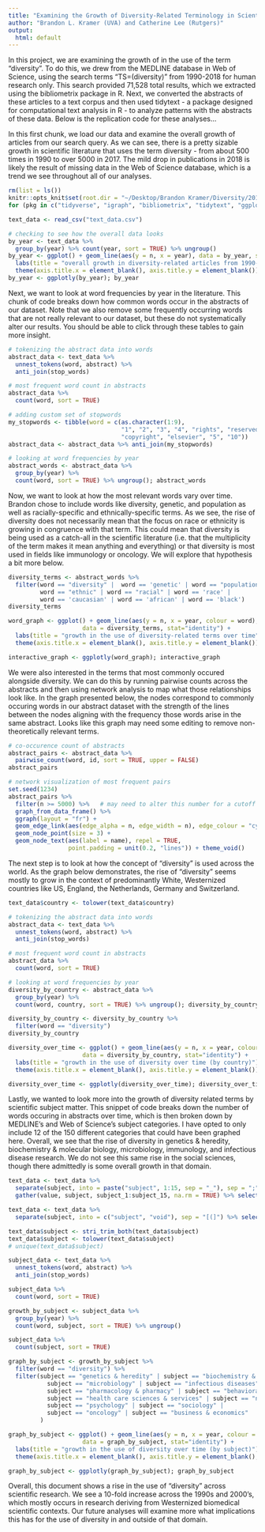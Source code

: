 ```yaml
---
title: "Examining the Growth of Diversity-Related Terminology in Scientific Abstracts"
author: "Brandon L. Kramer (UVA) and Catherine Lee (Rutgers)"
output:
  html: default 
---
```


In this project, we are examining the growth of in the use of the term "diversity". To do this, we drew from the MEDLINE database in Web of Science, using the search terms "TS=(diversity)" from 1990-2018 for human research only. This search provided 71,528 total results, which we extracted using the bibliometrix package in R. Next, we converted the abstracts of these articles to a text corpus and then used tidytext - a package designed for computational text analysis in R - to analyze patterns with the abstracts of these data. Below is the replication code for these analyses... 

In this first chunk, we load our data and examine the overall growth of articles from our search query. As we can see, there is a pretty sizable growth in scientific literature that uses the term diversity - from about 500 times in 1990 to over 5000 in 2017. The mild drop in publications in 2018 is likely the result of missing data in the Web of Science database, which is a trend we see throughout all of our analyses. 

```r
rm(list = ls())
knitr::opts_knit$set(root.dir = "~/Desktop/Brandon Kramer/Diversity/2019_0813")
for (pkg in c("tidyverse", "igraph", "bibliometrix", "tidytext", "ggplot2", "ggraph", "widyr", "plotly", "stringi")) {library(pkg, character.only = TRUE)}
```

```r
text_data <- read_csv("text_data.csv")
```
```r
# checking to see how the overall data looks 
by_year <- text_data %>%
  group_by(year) %>% count(year, sort = TRUE) %>% ungroup()
by_year <- ggplot() + geom_line(aes(y = n, x = year), data = by_year, stat="identity") + 
  labs(title = "overall growth in diversity-related articles from 1990-2018") + 
  theme(axis.title.x = element_blank(), axis.title.y = element_blank())
by_year <- ggplotly(by_year); by_year
```

Next, we want to look at word frequencies by year in the literature. This chunk of code breaks down how common words occur in the abstracts of our dataset. Note that we also remove some frequently occurring words that are not really relevant to our dataset, but these do not systematically alter our results. You should be able to click through these tables to gain more insight. 

```r
# tokenizing the abstract data into words 
abstract_data <- text_data %>% 
  unnest_tokens(word, abstract) %>% 
  anti_join(stop_words)

# most frequent word count in abstracts 
abstract_data %>%
  count(word, sort = TRUE)

# adding custom set of stopwords 
my_stopwords <- tibble(word = c(as.character(1:9), 
                                "1", "2", "3", "4", "rights", "reserved", 
                                "copyright", "elsevier", "5", "10"))
abstract_data <- abstract_data %>% anti_join(my_stopwords)

# looking at word frequencies by year 
abstract_words <- abstract_data %>%
  group_by(year) %>% 
  count(word, sort = TRUE) %>% ungroup(); abstract_words
```

Now, we want to look at how the most relevant words vary over time. Brandon chose to include words like diversity, genetic, and population as well as racially-specific and ethnically-specific terms. As we see, the rise of diversity does not necessarily mean that the focus on race or ethnicity is growing in congruence with that term. This could mean that diversity is being used as a catch-all in the scientific literature (i.e. that the multiplicity of the term makes it mean anything and everything) or that diversity is most used in fields like immunology or oncology. We will explore that hypothesis a bit more below. 

```r
diversity_terms <- abstract_words %>% 
  filter(word == "diversity" |  word == 'genetic' | word == "population" |
         word == "ethnic" | word == "racial" | word == 'race' | 
         word == 'caucasian' | word == 'african' | word == 'black') 
diversity_terms

word_graph <- ggplot() + geom_line(aes(y = n, x = year, colour = word),
                     data = diversity_terms, stat="identity") + 
  labs(title = "growth in the use of diversity-related terms over time") + 
  theme(axis.title.x = element_blank(), axis.title.y = element_blank())

interactive_graph <- ggplotly(word_graph); interactive_graph
```

We were also interested in the terms that most commonly occured alongside diversity. We can do this by running pairwise counts across the abstracts and then using network analysis to map what those relationships look like. In the graph presented below, the nodes correspond to commonly occuring words in our abstract dataset with the strength of the lines between the nodes aligning with the frequency those words arise in the same abstract. Looks like this graph may need some editing to remove non-theoretically relevant terms. 

```r
# co-occurence count of abstracts 
abstract_pairs <- abstract_data %>% 
  pairwise_count(word, id, sort = TRUE, upper = FALSE)
abstract_pairs

# network visualization of most frequent pairs 
set.seed(1234)
abstract_pairs %>%
  filter(n >= 5000) %>%   # may need to alter this number for a cutoff point 
  graph_from_data_frame() %>%
  ggraph(layout = "fr") +
  geom_edge_link(aes(edge_alpha = n, edge_width = n), edge_colour = "cyan4") +
  geom_node_point(size = 3) +
  geom_node_text(aes(label = name), repel = TRUE, 
                 point.padding = unit(0.2, "lines")) + theme_void()
```

The next step is to look at how the concept of "diversity" is used across the world. As the graph below demonstrates, the rise of "diversity" seems mostly to grow in the context of predominantly White, Westernized countries like US, England, the Netherlands, Germany and Switzerland. 

```r
text_data$country <- tolower(text_data$country)

# tokenizing the abstract data into words 
abstract_data <- text_data %>% 
  unnest_tokens(word, abstract) %>% 
  anti_join(stop_words)

# most frequent word count in abstracts 
abstract_data %>%
  count(word, sort = TRUE)

# looking at word frequencies by year 
diversity_by_country <- abstract_data %>%
  group_by(year) %>% 
  count(word, country, sort = TRUE) %>% ungroup(); diversity_by_country

diversity_by_country <- diversity_by_country %>% 
  filter(word == "diversity") 
diversity_by_country

diversity_over_time <- ggplot() + geom_line(aes(y = n, x = year, colour = country),
                     data = diversity_by_country, stat="identity") +
  labs(title = "growth in the use of diversity over time (by country)") + 
  theme(axis.title.x = element_blank(), axis.title.y = element_blank())

diversity_over_time <- ggplotly(diversity_over_time); diversity_over_time
```

Lastly, we wanted to look more into the growth of diversity related terms by scientific subject matter. This snippet of code breaks down the number of words occuring in abstracts over time, which is then broken down by MEDLINE's and Web of Science's subject categories. I have opted to only include 12 of the 150 different categories that could have been graphed here. Overall, we see that the rise of diversity in genetics & heredity, biochemistry & molecular biology, microbiology, immunology, and infectious disease research. We do not see this same rise in the social sciences, though there admittedly is some overall growth in that domain. 

```r
text_data <- text_data %>% 
  separate(subject, into = paste("subject", 1:15, sep = "_"), sep = ";") %>%
  gather(value, subject, subject_1:subject_15, na.rm = TRUE) %>% select(-value)

text_data <- text_data %>% 
  separate(subject, into = c("subject", "void"), sep = "[(]") %>% select(-void) 

text_data$subject <- stri_trim_both(text_data$subject)
text_data$subject <- tolower(text_data$subject)
# unique(text_data$subject) 

subject_data <- text_data %>% 
  unnest_tokens(word, abstract) %>% 
  anti_join(stop_words)

subject_data %>% 
  count(word, sort = TRUE)

growth_by_subject <- subject_data %>%
  group_by(year) %>% 
  count(word, subject, sort = TRUE) %>% ungroup()  

subject_data %>% 
  count(subject, sort = TRUE)

graph_by_subject <- growth_by_subject %>% 
  filter(word == "diversity") %>% 
  filter(subject == "genetics & heredity" | subject == "biochemistry & molecular biology" | 
           subject == "microbiology" | subject == "infectious diseases" | subject == "immunology" | 
           subject == "pharmacology & pharmacy" | subject == "behavioral sciences" |
           subject == "health care sciences & services" | subject == "neurosciences & neurology" |
           subject == "psychology" | subject == "sociology" | 
           subject == "oncology" | subject == "business & economics"
         )

graph_by_subject <- ggplot() + geom_line(aes(y = n, x = year, colour = subject),
                     data = graph_by_subject, stat="identity") +
  labs(title = "growth in the use of diversity over time (by subject)") + 
  theme(axis.title.x = element_blank(), axis.title.y = element_blank(), legend.title = element_blank())

graph_by_subject <- ggplotly(graph_by_subject); graph_by_subject

```

Overall, this document shows a rise in the use of "diversity" across scientific research. We see a 10-fold increase across the 1990s and 2000's, which mostly occurs in research deriving from Westernized biomedical scientific contexts. Our future analyses will examine more what implications this has for the use of diversity in and outside of that domain. 

























